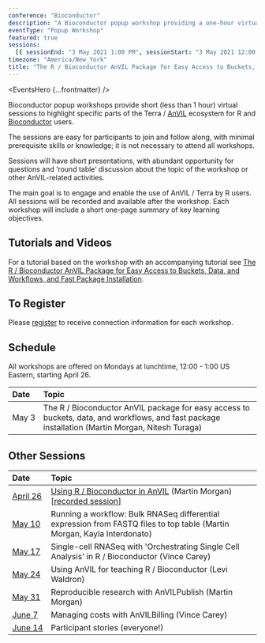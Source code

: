 ```yaml
---
conference: "Bioconductor"
description: "A Bioconductor popup workshop providing a one-hour virtual session to highlight specific parts of the Terra / AnVIL ecosystem for R and Bioconductor users."
eventType: "Popup Workshop"
featured: true
sessions:
  [{ sessionEnd: "3 May 2021 1:00 PM", sessionStart: "3 May 2021 12:00 PM" }]
timezone: "America/New_York"
title: "The R / Bioconductor AnVIL Package for Easy Access to Buckets, Data, and Workflows, and Fast Package Installation"
---
```


<EventsHero {...frontmatter} />

Bioconductor popup workshops provide short (less than 1 hour) virtual sessions to highlight specific parts of the Terra / [AnVIL][1] ecosystem for R and [Bioconductor][2] users.

The sessions are easy for participants to join and follow along, with minimal prerequisite skills or knowledge; it is not necessary to attend all workshops.

Sessions will have short presentations, with abundant opportunity for questions and ‘round table’ discussion about the topic of the workshop or other AnVIL-related activities.

The main goal is to engage and enable the use of AnVIL / Terra by R users. All sessions will be recorded and available after the workshop. Each workshop will include a short one-page summary of key learning objectives.

## Tutorials and Videos

For a tutorial based on the workshop with an accompanying tutorial see [The R / Bioconductor AnVIL Package for Easy Access to Buckets, Data, and Workflows, and Fast Package Installation](/learn/data-analysts/the-r-bioconductor-anvil-package).

## To Register

Please [register][3] to receive connection information for each workshop.

## Schedule

All workshops are offered on Mondays at lunchtime, 12:00 - 1:00 US Eastern, starting April 26.

| Date               | Topic                                                                                                                                            |
| :----------------- | :----------------------------------------------------------------------------------------------------------------------------------------------- |
| <nobr>May 3</nobr> | The R / Bioconductor AnVIL package for easy access to buckets, data, and workflows, and fast package installation (Martin Morgan, Nitesh Turaga) |

## Other Sessions

| Date                       | Topic                                                                                                                    |
| :------------------------- | :----------------------------------------------------------------------------------------------------------------------- |
| <nobr>[April 26][6]</nobr> | [Using R / Bioconductor in AnVIL][4] (Martin Morgan) [[recorded session][5]]                                             |
| <nobr>[May 10][7]</nobr>   | Running a workflow: Bulk RNASeq differential expression from FASTQ files to top table (Martin Morgan, Kayla Interdonato) |
| <nobr>[May 17][8]</nobr>   | Single-cell RNASeq with 'Orchestrating Single Cell Analysis' in R / Bioconductor (Vince Carey)                           |
| <nobr>[May 24][9]</nobr>   | Using AnVIL for teaching R / Bioconductor (Levi Waldron)                                                                 |
| <nobr>[May 31][10]</nobr>  | Reproducible research with AnVILPublish (Martin Morgan)                                                                  |
| <nobr>[June 7][11]</nobr>  | Managing costs with AnVILBilling (Vince Carey)                                                                           |
| <nobr>[June 14][12]</nobr> | Participant stories (everyone!)                                                                                          |

[1]: /
[2]: https://bioconductor.org/
[3]: https://docs.google.com/forms/d/e/1FAIpQLSeHwGfafpqKrOuEjySF8-DW6UrKWkN5N24GYwQVpiDhYw48DA/viewform
[4]: https://docs.google.com/document/d/18aNzWpt55I-dni9l0IZTB2G3oDOU4X07PyKGXFGyb40/edit
[5]: https://www.youtube.com/watch?v=8Ccj__2GqJ4
[6]: /events/bioconductor-popup-workshops-20210426
[7]: /events/bioconductor-popup-workshops-20210510
[8]: /events/bioconductor-popup-workshops-20210517
[9]: /events/bioconductor-popup-workshops-20210524
[10]: /events/bioconductor-popup-workshops-20210531
[11]: /events/bioconductor-popup-workshops-20210607
[12]: /events/bioconductor-popup-workshops-20210614

